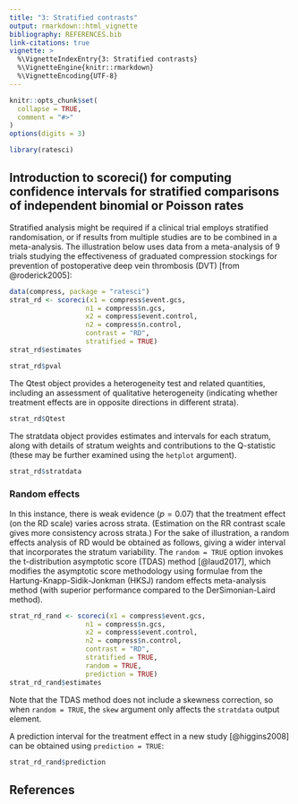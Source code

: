 ```yaml
---
title: "3: Stratified contrasts"
output: rmarkdown::html_vignette
bibliography: REFERENCES.bib
link-citations: true
vignette: >
  %\VignetteIndexEntry{3: Stratified contrasts}
  %\VignetteEngine{knitr::rmarkdown}
  %\VignetteEncoding{UTF-8}
---
```


```r
knitr::opts_chunk$set(
  collapse = TRUE,
  comment = "#>"
)
options(digits = 3)
```

```r
library(ratesci)
```

## Introduction to scoreci() for computing confidence intervals for stratified comparisons of independent binomial or Poisson rates

Stratified analysis might be required if a clinical trial employs stratified randomisation, or if results from multiple studies are to be combined in a meta-analysis. The illustration below uses data from a meta-analysis of 9 trials studying the effectiveness of graduated compression stockings for prevention of postoperative deep vein thrombosis (DVT) [from @roderick2005]:

```r
data(compress, package = "ratesci")
strat_rd <- scoreci(x1 = compress$event.gcs, 
                   n1 = compress$n.gcs, 
                   x2 = compress$event.control, 
                   n2 = compress$n.control, 
                   contrast = "RD", 
                   stratified = TRUE)
strat_rd$estimates
```

```r
strat_rd$pval
```

The Qtest object provides a heterogeneity test and related quantities, including an assessment of qualitative heterogeneity (indicating whether treatment effects are in opposite directions in different strata).

```r
strat_rd$Qtest
```

````{=html}
<!--
```r
strat_rr <- scoreci(x1 = compress$event.gcs, 
                   n1 = compress$n.gcs, 
                   x2 = compress$event.control, 
                   n2 = compress$n.control, 
                   contrast = "RR", 
                   stratified = TRUE)
strat_rr$Qtest
```
-->
````

The stratdata object provides estimates and intervals for each stratum, along with details of stratum weights and contributions to the Q-statistic (these may be further examined using the `hetplot` argument).

```r
strat_rd$stratdata
```

### Random effects

In this instance, there is weak evidence ($p = 0.07$) that the treatment effect (on the RD scale) varies across strata. (Estimation on the RR contrast scale gives more consistency across strata.) For the sake of illustration, a random effects analysis of RD would be obtained as follows, giving a wider interval that incorporates the stratum variability. The `random = TRUE` option invokes the t-distribution asymptotic score (TDAS) method [@laud2017], which modifies the asymptotic score methodology using formulae from the Hartung-Knapp-Sidik-Jonkman (HKSJ) random effects meta-analysis method (with superior performance compared to the DerSimonian-Laird method).

```r
strat_rd_rand <- scoreci(x1 = compress$event.gcs, 
                   n1 = compress$n.gcs, 
                   x2 = compress$event.control, 
                   n2 = compress$n.control, 
                   contrast = "RD", 
                   stratified = TRUE,
                   random = TRUE,
                   prediction = TRUE)
strat_rd_rand$estimates
```

Note that the TDAS method does not include a skewness correction, so when `random = TRUE`, the `skew` argument only affects the `stratdata` output element.

A prediction interval for the treatment effect in a new study [@higgins2008] can be obtained using `prediction = TRUE`:

```r
strat_rd_rand$prediction
```

## References
